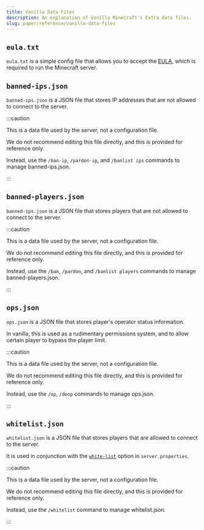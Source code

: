 ```yaml
---
title: Vanilla Data Files
description: An explanation of Vanilla Minecraft's Extra data files.
slug: paper/reference/vanilla-data-files
---
```



## `eula.txt`

`eula.txt` is a simple config file that allows you to accept the [EULA](https://aka.ms/MinecraftEULA),
which is required to run the Minecraft server.

<ConfigNode data={parse(EulaYML)} separator="=" />

## `banned-ips.json`

`banned-ips.json` is a JSON file that stores IP addresses that are not allowed to connect to the server.

:::caution

This is a data file used by the server, not a configuration file.

We do not recommend editing this file directly, and this is provided for reference only.

Instead, use the `/ban-ip`, `/pardon-ip`, and `/banlist ips` commands to manage banned-ips.json.

:::

<ConfigNode data={parse(BannedIpsYML)} separator=": " />


## `banned-players.json`

`banned-ips.json` is a JSON file that stores players that are not allowed to connect to the server.

:::caution

This is a data file used by the server, not a configuration file.

We do not recommend editing this file directly, and this is provided for reference only.

Instead, use the `/ban`, `/pardon`, and `/banlist players` commands to manage banned-players.json.

:::

<ConfigNode data={parse(BannedPlayersYML)} separator=": " />

## `ops.json`

`ops.json` is a JSON file that stores player's operator status information.

In vanilla, this is used as a rudimentary permissions system, and to allow certain player to bypass the player limit.

:::caution

This is a data file used by the server, not a configuration file.

We do not recommend editing this file directly, and this is provided for reference only.

Instead, use the `/op`, `/deop` commands to manage ops.json.

:::

<ConfigNode data={parse(OpsYML)} separator=": " />

## `whitelist.json`

`whitelist.json` is a JSON file that stores players that are allowed to connect to the server.

It is used in conjunction with the [`white-list`](/paper/reference/server-properties#white_list) option in `server.properties`.


:::caution

This is a data file used by the server, not a configuration file.

We do not recommend editing this file directly, and this is provided for reference only.

Instead, use the `/whitelist` command to manage whitelist.json.

:::

<ConfigNode data={parse(WhitelistYML)} separator=": " />
